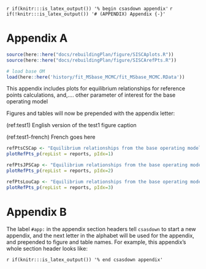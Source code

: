 <!-- The following code should appear at the beginning of the first appendix.
(if you have one)
After that, all subsequent sections will be turned into appendices. -->

`r if(knitr:::is_latex_output()) '% begin csasdown appendix'`
`r if(!knitr:::is_latex_output()) '# (APPENDIX) Appendix {-}'`

\clearpage

# Appendix A {#app:first-appendix}

```r
source(here::here("docs/rebuildingPlan/figure/SISCAplots.R"))
source(here::here("docs/rebuildingPlan/figure/SISCArefPts.R"))

# load base OM
load(here::here('history/fit_MSbase_MCMC/fit_MSbase_MCMC.RData'))

```

This appendix includes plots for equilibrium relationships for reference points calculations, and,.... other parameter of interest for the base operating model

Figures and tables will now be prepended with the appendix letter:

(ref:test1) English version of the test1 figure caption

(ref:test1-french) French goes here

```r
refPtsCSCap <- "Equilibrium relationships from the base operating model for Cumshewa/Selwyn showing a) Yield Per Recruit for increasing fishing mortality (F), b) Spawning biomass (SB) per recruit for increasing fishing mortality (F), c) Yield for increasing fishing mortality (F), d) Spawning biomass for increasing fishing mortality (F), e) Recruitment for different levels of spawning biomass, and f) Yield for different levels of spawning biomass. In all plots the green point indicates values at Fmsy."
plotRefPts_p(repList = reports, pIdx=1)
```

\clearpage 


```r
refPtsJPSCap <- "Equilibrium relationships from the base operating model for Juan Perez/Skincuttle showing a) Yield Per Recruit for increasing fishing mortality (F), b) Spawning biomass (SB) per recruit for increasing fishing mortality (F), c) Yield for increasing fishing mortality (F), d) Spawning biomass for increasing fishing mortality (F), e) Recruitment for different levels of spawning biomass, and f) Yield for different levels of spawning biomass. In all plots the green point indicates values at Fmsy."
plotRefPts_p(repList = reports, pIdx=2)
```

\clearpage

```r
refPtsLouCap <- "Equilibrium relationships from the base operating model for Louscoone showing a) Yield Per Recruit for increasing fishing mortality (F), b) Spawning biomass (SB) per recruit for increasing fishing mortality (F), c) Yield for increasing fishing mortality (F), d) Spawning biomass for increasing fishing mortality (F), e) Recruitment for different levels of spawning biomass, and f) Yield for different levels of spawning biomass. In all plots the green point indicates values at Fmsy."
plotRefPts_p(repList = reports, pIdx=3)
```

\clearpage

# Appendix B {#app:second-appendix}

The label `#app:` in the appendix section headers tell `csasdown` to start a new appendix, and the next letter in the alphabet will be used for the appendix, and prepended to figure and table names. For example, this appendix's whole section header looks like:


<!-- At the end of your appendices add: -->
`r if(knitr:::is_latex_output()) '% end csasdown appendix'`
